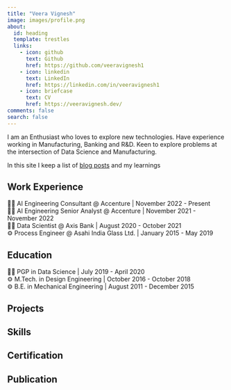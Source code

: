 ```yaml
---
title: "Veera Vignesh"
image: images/profile.png
about:
  id: heading
  template: trestles
  links:
    - icon: github
      text: Github
      href: https://github.com/veeravignesh1
    - icon: linkedin
      text: LinkedIn
      href: https://linkedin.com/in/veeravignesh1
    - icon: briefcase
      text: CV
      href: https://veeravignesh.dev/
comments: false
search: false
---
```


::: {#heading}
I am an Enthusiast who loves to explore new technologies. Have experience working in Manufacturing, Banking and R&D. Keen to explore problems at the intersection of Data Science and Manufacturing.

In this site I keep a list of [blog posts](index.qmd) and my learnings
:::

## Work Experience

🧑‍💻 AI Engineering Consultant \@ Accenture \| November 2022 - Present\
🧑‍💻 AI Engineering Senior Analyst \@ Accenture \| November 2021 - November 2022\
🧑‍💻 Data Scientist \@ Axis Bank \| August 2020 - October 2021\
⚙️ Process Engineer \@ Asahi India Glass Ltd. \| January 2015 - May 2019

## Education

🧑‍💻 PGP in Data Science \| July 2019 - April 2020\
⚙️ M.Tech. in Design Engineering \| October 2016 - October 2018\
⚙️ B.E. in Mechanical Engineering \| August 2011 - December 2015

## Projects

## Skills

## Certification

## Publication